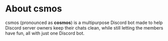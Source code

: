 # About csmos

csmos (pronounced as **cosmos**) is a multipurpose Discord bot made to help Discord server owners keep their chats clean, while still letting the members have fun, all with just one Discord bot.
